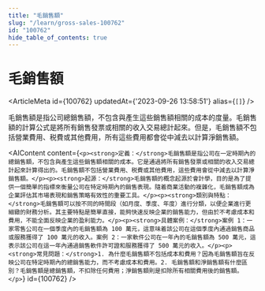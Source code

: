 ```yaml
---
title: "毛銷售額"
slug: "/learn/gross-sales-100762"
id: "100762"
hide_table_of_contents: true
---
```



# 毛銷售額

<ArticleMeta id={100762} updatedAt={'2023-09-26 13:58:51'} alias={`[]`} />
<div className='border-solid border-b border-t-0 my-4 border-[var(--ifm-color-gray-300)]' />

毛銷售額是指公司總銷售額，不包含與產生這些銷售額相關的成本的度量。毛銷售額的計算公式是將所有銷售發票或相關的收入交易總計起來。但是，毛銷售額不包括營業費用、税費或其他費用，所有這些費用都會從中減去以計算淨銷售額。

<AIContent content={`<p><strong>定義：</strong>毛銷售額是指公司在一定時期內的總銷售額，不包含與產生這些銷售額相關的成本。它是通過將所有銷售發票或相關的收入交易總計起來計算得出的。毛銷售額不包括營業費用、税費或其他費用，這些費用會從中減去以計算淨銷售額。</p><p><strong>起源：</strong>毛銷售額的概念起源於會計學，目的是為了提供一個簡單的指標來衡量公司在特定時期內的銷售表現。隨着商業活動的複雜化，毛銷售額成為企業評估其市場表現和銷售策略有效性的重要工具。</p><p><strong>類別與特點：</strong>毛銷售額可以按不同的時間段（如月度、季度、年度）進行分類，以便企業進行更細緻的財務分析。其主要特點是簡單直接，能夠快速反映企業的銷售能力，但由於不考慮成本和費用，不能全面反映企業的盈利能力。</p><p><strong>具體案例：</strong>案例 1：一家零售公司在一個季度內的毛銷售額為 100 萬元，這意味着該公司在這個季度內通過銷售商品或服務獲得了 100 萬元的收入。案例 2：一家軟件公司在一年內的毛銷售額為 500 萬元，這表示該公司在這一年內通過銷售軟件許可證和服務獲得了 500 萬元的收入。</p><p><strong>常見問題：</strong>1. 為什麼毛銷售額不包括成本和費用？因為毛銷售額旨在反映公司在特定時期內的總銷售能力，而不考慮成本和費用。2. 毛銷售額和淨銷售額有什麼區別？毛銷售額是總銷售額，不扣除任何費用；淨銷售額則是扣除所有相關費用後的銷售額。</p>`} id={100762} />
